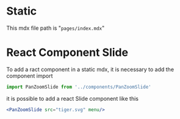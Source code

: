
# Static
This mdx file path is "`pages/index.mdx`"
# React Component Slide
To add a ract component in a static mdx, it is necessary to add the component import
```jsx
import PanZoomSlide from '../components/PanZoomSlide'
```

it is possible to add a react Slide component like this 
```jsx
<PanZoomSlide src="tiger.svg" menu/>
```
<PanZoomSlide src="tiger.svg" menu/>
